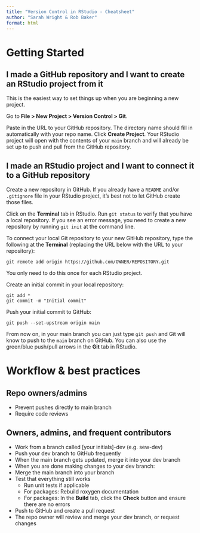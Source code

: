 ```yaml
---
title: "Version Control in RStudio - Cheatsheet"
author: "Sarah Wright & Rob Baker"
format: html
---
```


# Getting Started

## I made a GitHub repository and I want to create an RStudio project from it

This is the easiest way to set things up when you are beginning a new project.

Go to **File > New Project > Version Control > Git**.

Paste in the URL to your GitHub repository. The directory name should fill in automatically with your repo name. Click **Create Project**. Your RStudio project will open with the contents of your `main` branch and will already be set up to push and pull from the GitHub repository.

## I made an RStudio project and I want to connect it to a GitHub repository

Create a new repository in GitHub. If you already have a `README` and/or `.gitignore` file in your RStudio project, it's best not to let GitHub create those files.

Click on the **Terminal** tab in RStudio. Run `git status` to verify that you have a local repository. If you see an error message, you need to create a new repository by running `git init` at the command line.

To connect your local Git repository to your new GitHub repository, type the following at the **Terminal** (replacing the URL below with the URL to your repository):
```
git remote add origin https://github.com/OWNER/REPOSITORY.git
```
You only need to do this once for each RStudio project.

Create an initial commit in your local repository:

```
git add *
git commit -m "Initial commit"
```

Push your initial commit to GitHub:

```
git push --set-upstream origin main
```

From now on, in your main branch you can just type `git push` and Git will know to push to the `main` branch on GitHub. You can also use the green/blue push/pull arrows in the **Git** tab in RStudio.

# Workflow & best practices

## Repo owners/admins

 - Prevent pushes directly to main branch
 - Require code reviews
 
## Owners, admins, and frequent contributors

 - Work from a branch called [your initials]-dev (e.g. sew-dev)
 - Push your dev branch to GitHub frequently
 - When the main branch gets updated, merge it into your dev branch
 - When you are done making changes to your dev branch:
  - Merge the main branch into your branch
  - Test that everything still works
    - Run unit tests if applicable
    - For packages: Rebuild roxygen documentation
    - For packages: In the **Build** tab, click the **Check** button and ensure there are no errors
  - Push to GitHub and create a pull request
  - The repo owner will review and merge your dev branch, or request changes
 

